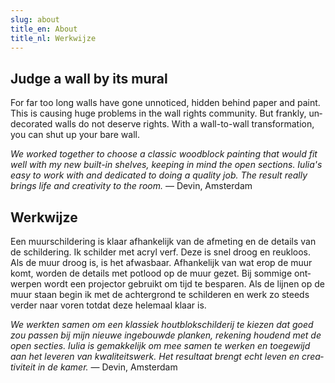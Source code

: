 ```yaml
---
slug: about
title_en: About
title_nl: Werkwijze
---
```

<div class="md" lang="en">

## Judge a wall by its mural

For far too long walls have gone unnoticed, hidden behind paper and paint. This is causing huge problems in the wall rights community. But frankly, undecorated walls do not deserve rights. With a wall-to-wall transformation, you can shut up your bare wall.

*We worked together to choose a classic woodblock painting that would fit well with my new built-in shelves, keeping in mind the open sections. Iulia's easy to work with and dedicated to doing a quality job. The result really brings life and creativity to the room.* — Devin, Amsterdam

</div>

<div class="md" lang="nl">

## Werkwijze
Een muurschildering is klaar afhankelijk van de afmeting en de details van de schildering. Ik schilder met acryl verf. Deze is snel droog en reukloos. Als de muur droog is, is het afwasbaar. Afhankelijk van wat erop de muur komt, worden de details met potlood op de muur gezet. Bij sommige ontwerpen wordt een projector gebruikt om tijd te besparen. Als de lijnen op de muur staan begin ik met de achtergrond te schilderen en werk zo steeds verder naar voren totdat deze helemaal klaar is.

*We werkten samen om een klassiek houtblokschilderij te kiezen dat goed zou passen bij mijn nieuwe ingebouwde planken, rekening houdend met de open secties. Iulia is gemakkelijk om mee samen te werken en toegewijd aan het leveren van kwaliteitswerk. Het resultaat brengt echt leven en creativiteit in de kamer.* — Devin, Amsterdam

</div>

